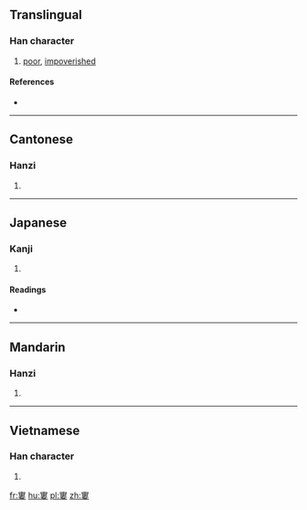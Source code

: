 ==Translingual==

===Han character===
{{Han char|rn=40|rad=宀|as=11|sn=14|four=3040<sub>4</sub>|canj=十中中女 (JLLV)|ids=⿱[[宀]][[婁]]}}

# [[poor]], [[impoverished]]

====References====
* {{Han ref|kx=0290.180|dkj=07285|dj=0574.250|hdz=20948.020|uh=5BE0|ud=23520|bh=E17E|bd=57726}}

----

==Cantonese==

===Hanzi===
{{yue-hanzi|jyut=[[geoi6]], [[lau4]], [[leoi6]]|y=geui6, lau4, leui6}}

# {{defn|lang=yue|sort=宀11}}

----

==Japanese==

===Kanji===
{{ja-kanji|grade=|rs=宀11}}

# {{defn|lang=ja|sort=宀11}}

====Readings====
* {{ja-readings|on=[[く]] (ku), [[る]] (ru), [[ろわ]] (rowa)|kun=[[まずしい]] (mazushii), [[やつれる]] (yatsureru), [[ちひさい]] (chihisai)}}

----

==Mandarin==

===Hanzi===
{{cmn-hanzi|pin=[[jù]] ([[ju4]])|wg=chü<sup>4</sup>}}

# {{defn|lang=cmn|sort=宀11}}

----

==Vietnamese==

===Han character===
{{vi-readings|rs=宀11| hanviet = lũ}}

# {{defn|lang=vi|sort=宀11}}

[[fr:寠]]
[[hu:寠]]
[[pl:寠]]
[[zh:寠]]